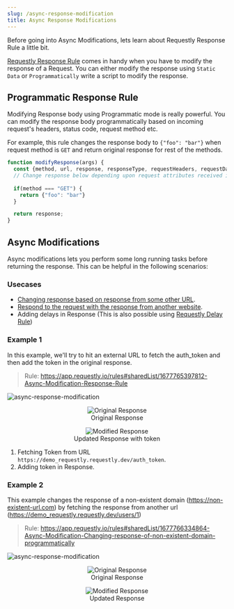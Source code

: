 ```yaml
---
slug: /async-response-modification
title: Async Response Modifications
---
```


Before going into Async Modifications, lets learn about Requestly Response Rule a little bit.

[Requestly Response Rule](/browser-extension/chrome/http-modifications/response-rule) comes in handy when you have to modify the response of a Request. You can either modify the response using `Static Data` or `Programmatically` write a script to modify the response. 

## Programmatic Response Rule 

Modifying Response body using Programmatic mode is really powerful. You can modify the response body programmatically based on incoming request's headers, status code, request method etc. 

For example, this rule changes the response body to `{"foo": "bar"}` when request method is `GET` and return original response for rest of the methods.

```js
function modifyResponse(args) {
  const {method, url, response, responseType, requestHeaders, requestData, responseJSON} = args;
  // Change response below depending upon request attributes received in args
  
  if(method === "GET") {
    return {"foo": "bar"}
  }

  return response;
}
```

## Async Modifications
Async modifications lets you perform some long running tasks before returning the response. This can be helpful in the following scenarios:

### Usecases
- [Changing response based on response from some other URL](#example-1).
- [Respond to the request with the response from another website](#example-2).
- Adding delays in Response (This is also possible using [Requestly Delay Rule](/browser-extension/chrome/http-modifications/delay-rule))


### Example 1

In this example, we'll try to hit an external URL to fetch the auth_token and then add the token in the original response.

> Rule: https://app.requestly.io/rules#sharedList/1677765397812-Async-Modification-Response-Rule

<img alt="async-response-modification" src="/img/docs/guides/async-response-modification.png" />
<figure style={{ width: "75%"}}>
    <center><img src="/img/docs/guides/async-response-modification-original-response.png" alt="Original Response"/>
    <figcaption>Original Response</figcaption></center>
</figure>
<figure style={{ width: "75%"}}>
    <center><img src="/img/docs/guides/async-response-modification-updated-response.png" alt="Modified Response"/>
    <figcaption>Updated Response with token</figcaption></center>
</figure>


1. Fetching Token from URL `https://demo_requestly.requestly.dev/auth_token`.
2. Adding token in Response.


### Example 2

This example changes the response of a non-existent domain (https://non-existent-url.com) by fetching the response from another url (https://demo_requestly.requestly.dev/users/1)

> Rule: https://app.requestly.io/rules#sharedList/1677766334864-Async-Modification-Changing-response-of-non-existent-domain-programmatically

<img alt="async-response-modification" src="/img/docs/guides/async-response-modification-2.png" />
<figure style={{ width: "75%"}}>
    <center><img src="/img/docs/guides/async-response-modification-2-original-response.png" alt="Original Response"/>
    <figcaption>Original Response</figcaption></center>
</figure>
<figure style={{ width: "75%"}}>
    <center><img src="/img/docs/guides/async-response-modification-2-updated-response.png" alt="Modified Response"/>
    <figcaption>Updated Response</figcaption></center>
</figure>
